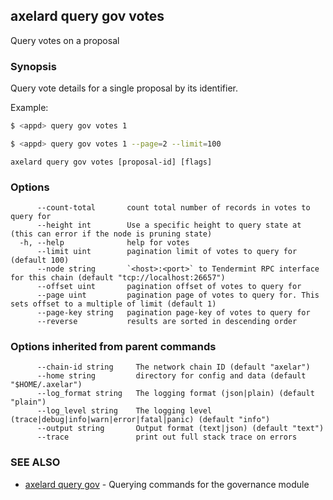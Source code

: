 ## axelard query gov votes

Query votes on a proposal

### Synopsis

Query vote details for a single proposal by its identifier.

Example:

```bash
$ <appd> query gov votes 1
```

```bash
$ <appd> query gov votes 1 --page=2 --limit=100
```

```
axelard query gov votes [proposal-id] [flags]
```

### Options

```
      --count-total       count total number of records in votes to query for
      --height int        Use a specific height to query state at (this can error if the node is pruning state)
  -h, --help              help for votes
      --limit uint        pagination limit of votes to query for (default 100)
      --node string       `<host>:<port>` to Tendermint RPC interface for this chain (default "tcp://localhost:26657")
      --offset uint       pagination offset of votes to query for
      --page uint         pagination page of votes to query for. This sets offset to a multiple of limit (default 1)
      --page-key string   pagination page-key of votes to query for
      --reverse           results are sorted in descending order
```

### Options inherited from parent commands

```
      --chain-id string     The network chain ID (default "axelar")
      --home string         directory for config and data (default "$HOME/.axelar")
      --log_format string   The logging format (json|plain) (default "plain")
      --log_level string    The logging level (trace|debug|info|warn|error|fatal|panic) (default "info")
      --output string       Output format (text|json) (default "text")
      --trace               print out full stack trace on errors
```

### SEE ALSO

- [axelard query gov](/cli-docs/v0_31_3/axelard_query_gov) - Querying commands for the governance module
